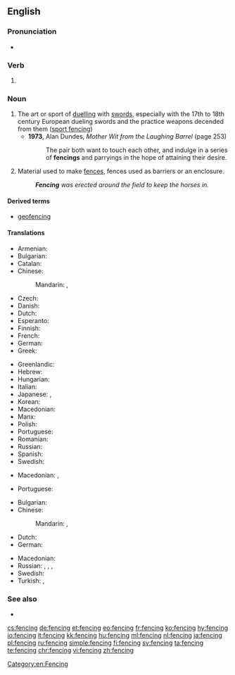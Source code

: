 ==English==
{{wikipedia}}

===Pronunciation===
* {{rhymes|ɛnsɪŋ|lang=en}}

===Verb===
{{head|en|present participle}}

# {{present participle of|fence|lang=en}}

===Noun===
{{en-noun|~}}

# The art or sport of [[duel]]ling with [[sword]]s, especially with the 17th to 18th century European dueling swords and the practice weapons decended from them ([[sport fencing]])
#* '''1973''', Alan Dundes, ''Mother Wit from the Laughing Barrel'' (page 253)
#*: The pair both want to touch each other, and indulge in a series of '''fencings''' and parryings in the hope of attaining their desire.
# Material used to make [[fence]]s, fences used as barriers or an enclosure.
#: '''''Fencing''' was erected around the field to keep the horses in.''

====Derived terms====
* [[geofencing]]

====Translations====

{{trans-top|sport}}
* Armenian: {{t|hy|սուսերամարտ|tr=suseramart}}
* Bulgarian: {{t|bg|фехто́вка|f|sc=Cyrl}}
* Catalan: {{t|ca|esgrima}}
* Chinese:
*: Mandarin: {{t|cmn|擊劍|sc=Hani}}, {{t+|cmn|击剑|tr=jījìan, jíjiàn|sc=Hani}}
* Czech: {{t|cs|šerm|m}}
* Danish: {{t|da|fægtning|c}}
* Dutch: {{t+|nl|schermen}}
* Esperanto: {{t|eo|skermo}}
* Finnish: {{t|fi|miekkailu}}
* French: {{t+|fr|escrime|f}}
* German: {{t+|de|Fechten|n}}
* Greek: {{t+|el|ξιφασκία|f|tr=ksifaskía|sc=Grek}}
{{trans-mid}}
* Greenlandic: {{t|kl|panaanneq}}
* Hebrew: {{t|he|סייף|sc=Hebr}}
* Hungarian: {{t+|hu|vívás}}
* Italian: {{t+|it|scherma|f}}
* Japanese: {{t+|ja|フェンシング|tr=fenshingu}}, {{t+|ja|剣術|tr=けんじゅつ, kenjutsu|sc=Jpan}}
* Korean: {{t|ko|펜싱|sc=Kore}}
* Macedonian: {{t|mk|мечува́лство|n}}
* Manx: {{t|gv|cliwederaght|f}}
* Polish: {{t+|pl|szermierka}}
* Portuguese: {{t+|pt|esgrima|f}}
* Romanian: {{t+|ro|scrimă}}
* Russian: {{t+|ru|фехтова́ние|n}}
* Spanish: {{t+|es|esgrima|f}}
* Swedish: {{t+|sv|fäktning}}
{{trans-bottom}}

{{trans-top|material used to make fences}}
* Macedonian: {{t|mk|тараба|f|tr=táraba}},  {{t|mk|тараби|p|tr=tárabi}}
{{trans-mid}}
* Portuguese: {{t+|pt|cerca|f}}
{{trans-bottom}}

{{trans-top|fences used as barriers or an enclosure}}
* Bulgarian: {{t|bg|загражде́ние|n|sc=Cyrl}}
* Chinese:
*: Mandarin: {{t+|cmn|圍欄|sc=Hani}}, {{t+|cmn|围栏|tr=wéilán|sc=Hani}}
* Dutch: {{t|nl|hekwerk|n}}
* German: {{t|de|Einzäunung|f}}
{{trans-mid}}
* Macedonian: {{t|mk|о́града|f}}
* Russian: {{t+|ru|огражде́ние|n|sc=Cyrl}}, {{t+|ru|загражде́ние|n|sc=Cyrl}}, {{t+|ru|огра́да|f|sc=Cyrl}}, {{t+|ru|забо́р|m|sc=Cyrl}}
* Swedish: {{t+|sv|inhägnad}}
* Turkish: {{t+|tr|çit}}, {{t+|tr|parmaklık}}
{{trans-bottom}}

===See also===
* {{projectlink|wikipedia}}

[[Category:en:Fencing]]

[[cs:fencing]]
[[de:fencing]]
[[et:fencing]]
[[eo:fencing]]
[[fr:fencing]]
[[ko:fencing]]
[[hy:fencing]]
[[io:fencing]]
[[it:fencing]]
[[kk:fencing]]
[[hu:fencing]]
[[ml:fencing]]
[[nl:fencing]]
[[ja:fencing]]
[[pl:fencing]]
[[ru:fencing]]
[[simple:fencing]]
[[fi:fencing]]
[[sv:fencing]]
[[ta:fencing]]
[[te:fencing]]
[[chr:fencing]]
[[vi:fencing]]
[[zh:fencing]]